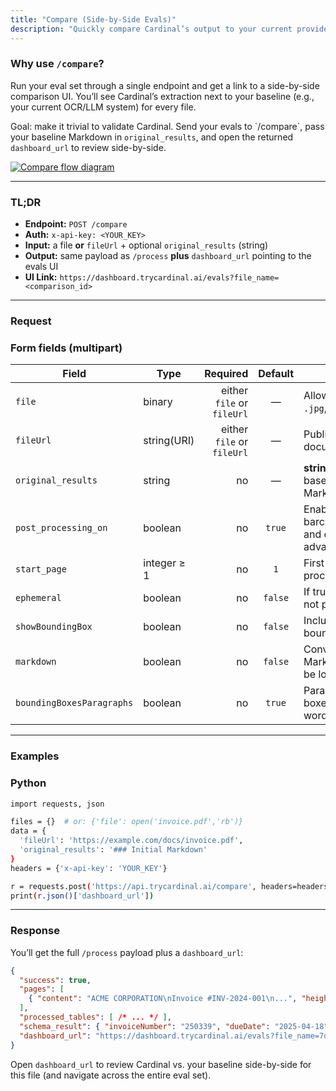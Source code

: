 ```yaml
---
title: "Compare (Side-by-Side Evals)"
description: "Quickly compare Cardinal’s output to your current provider’s results with a single endpoint and an evals dashboard link."
---
```


### Why use `/compare`?

Run your eval set through a single endpoint and get a link to a side-by-side comparison UI. You’ll see Cardinal’s extraction next to your baseline (e.g., your current OCR/LLM system) for every file.

<Note>
Goal: make it trivial to validate Cardinal. Send your evals to `/compare`, pass your baseline Markdown in <code>original_results</code>, and open the returned <code>dashboard_url</code> to review side-by-side.
</Note>

[![Compare flow diagram](/images/eval.png)](https://dashboard.trycardinal.ai/evals)

---

### TL;DR

- **Endpoint:** `POST /compare`
- **Auth:** `x-api-key: <YOUR_KEY>`
- **Input:** a file **or** `fileUrl` + optional `original_results` (string)
- **Output:** same payload as `/process` **plus** `dashboard_url` pointing to the evals UI
- **UI Link:** `https://dashboard.trycardinal.ai/evals?file_name=<comparison_id>`

---

### Request

### Form fields (multipart)

| Field                      | Type      | Required | Default | Notes |
|---------------------------|-----------|---------:|:-------:|------|
| `file`                    | binary    | either `file` or `fileUrl` | — | Allowed: `.pdf`, `.jpg`, `.jpeg`, `.png` |
| `fileUrl`                 | string(URI) | either `file` or `fileUrl` | — | Public URL to the document |
| `original_results`        | string    | no       | — | **string** of your baseline Markdown output |
| `post_processing_on`      | boolean   | no       | `true`  | Enables barcode/signature and other advanced passes |
| `start_page`              | integer ≥ 1 | no     | `1`     | First page to process |
| `ephemeral`               | boolean   | no       | `false` | If true, results are not persisted |
| `showBoundingBox`         | boolean   | no       | `false` | Include text bounding boxes |
| `markdown`                | boolean   | no       | `false` | Convert tables to Markdown (may be lossy) |
| `boundingBoxesParagraphs` | boolean   | no       | `true`  | Paragraph-level boxes (false = word-level) |

---

### Examples

### Python

```bash 
import requests, json

files = {}  # or: {'file': open('invoice.pdf','rb')}
data = {
  'fileUrl': 'https://example.com/docs/invoice.pdf',
  'original_results': '### Initial Markdown'
}
headers = {'x-api-key': 'YOUR_KEY'}

r = requests.post('https://api.trycardinal.ai/compare', headers=headers, files=files, data=data)
print(r.json()['dashboard_url'])
```

---

### Response

You’ll get the full `/process` payload plus a `dashboard_url`:
```json 
{
  "success": true,
  "pages": [
    { "content": "ACME CORPORATION\nInvoice #INV-2024-001\n...", "height": 792, "width": 612 }
  ],
  "processed_tables": [ /* ... */ ],
  "schema_result": { "invoiceNumber": "250339", "dueDate": "2025-04-18" },
  "dashboard_url": "https://dashboard.trycardinal.ai/evals?file_name=7db1f2f3-1a2b-4c5d-9e0f-112233445566"
}
```

Open `dashboard_url` to review Cardinal vs. your baseline side-by-side for this file (and navigate across the entire eval set).